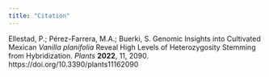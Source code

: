 ```yaml
---
title: "Citation"
---
```


Ellestad, P.; Pérez-Farrera, M.A.; Buerki, S. Genomic Insights into Cultivated Mexican *Vanilla planifolia* Reveal High Levels of Heterozygosity Stemming from Hybridization. *Plants* **2022**, 11, 2090. https://doi.org/10.3390/plants11162090
